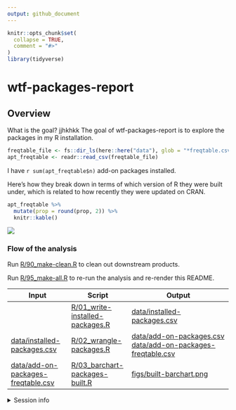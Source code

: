 ```yaml
---
output: github_document
---
```


<!-- README.md is generated from README.Rmd. Please edit that file -->

```r
knitr::opts_chunk$set(
  collapse = TRUE,
  comment = "#>"
)
library(tidyverse)
```

# wtf-packages-report

## Overview
What is the goal? jjhkhkk
The goal of wtf-packages-report is to explore the packages in my R installation.

```r
freqtable_file <- fs::dir_ls(here::here("data"), glob = "*freqtable.csv")
apt_freqtable <- readr::read_csv(freqtable_file)
```

I have `r sum(apt_freqtable$n)` add-on packages installed.

Here's how they break down in terms of which version of R they were built under, which is related to how recently they were updated on CRAN.

```r
apt_freqtable %>% 
  mutate(prop = round(prop, 2)) %>% 
  knitr::kable()
```

![](figs/built-barchart.png)

### Flow of the analysis

Run [R/90_make-clean.R](R/90_make-clean.R) to clean out downstream products.

Run [R/95_make-all.R](R/95_make-all.R) to re-run the analysis and re-render this README.

| Input                         | Script                        | Output                                            |
|-------------------------------|-------------------------------|---------------------------------------------------|
|                               | [R/01_write-installed-packages.R](R/01_write-installed-packages.R) | [data/installed-packages.csv](data/installed-packages.csv)                            |
| [data/installed-packages.csv](data/installed-packages.csv)        | [R/02_wrangle-packages.R](R/02_wrangle-packages.R)         | [data/add-on-packages.csv](data/add-on-packages.csv)<br>[data/add-on-packages-freqtable.csv](data/add-on-packages-freqtable.csv) |
| [data/add-on-packages-freqtable.csv](data/add-on-packages-freqtable.csv) | [R/03_barchart-packages-built.R](R/03_barchart-packages-built.R)  | [figs/built-barchart.png](figs/built-barchart.png)                                |

<details>

<summary>Session info</summary>
```r
devtools::session_info()
```

</details>

